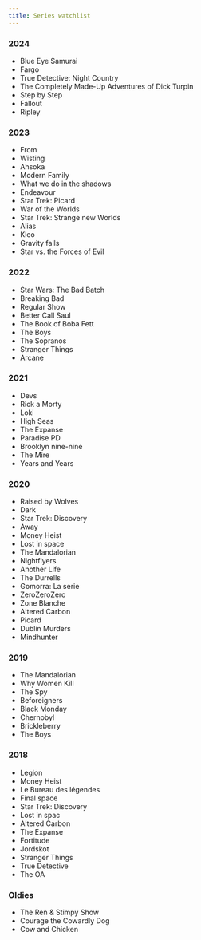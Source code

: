 ```yaml
---
title: Series watchlist
---
```


### 2024

- Blue Eye Samurai
- Fargo
- True Detective: Night Country
- The Completely Made-Up Adventures of Dick Turpin
- Step by Step
- Fallout
- Ripley

### 2023

- From
- Wisting
- Ahsoka
- Modern Family
- What we do in the shadows
- Endeavour
- Star Trek: Picard
- War of the Worlds
- Star Trek: Strange new Worlds
- Alias
- Kleo
- Gravity falls
- Star vs. the Forces of Evil

### 2022

- Star Wars: The Bad Batch
- Breaking Bad
- Regular Show
- Better Call Saul
- The Book of Boba Fett
- The Boys
- The Sopranos
- Stranger Things
- Arcane

### 2021

- Devs
- Rick a Morty
- Loki
- High Seas
- The Expanse
- Paradise PD
- Brooklyn nine-nine
- The Mire
- Years and Years

### 2020

- Raised by Wolves
- Dark
- Star Trek: Discovery
- Away
- Money Heist
- Lost in space
- The Mandalorian
- Nightflyers
- Another Life
- The Durrells
- Gomorra: La serie
- ZeroZeroZero
- Zone Blanche
- Altered Carbon
- Picard
- Dublin Murders
- Mindhunter

### 2019

- The Mandalorian
- Why Women Kill
- The Spy
- Beforeigners
- Black Monday
- Chernobyl
- Brickleberry
- The Boys

### 2018

- Legion
- Money Heist
- Le Bureau des légendes
- Final space
- Star Trek: Discovery
- Lost in spac
- Altered Carbon
- The Expanse
- Fortitude
- Jordskot
- Stranger Things
- True Detective
- The OA

### Oldies

- The Ren & Stimpy Show
- Courage the Cowardly Dog
- Cow and Chicken
